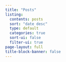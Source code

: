 ```yaml
---
title: "Posts"
listing:
  contents: posts
  sort: "date desc"
  type: default
  categories: true
  sort-ui: false
  filter-ui: true
page-layout: full
title-block-banner: false
---
```


<link rel="apple-touch-icon" sizes="180x180" href="/apple-touch-icon.png">
<link rel="icon" type="image/png" sizes="32x32" href="/favicon-32x32.png">
<link rel="icon" type="image/png" sizes="16x16" href="/favicon-16x16.png">
<link rel="manifest" href="/site.webmanifest">
<link rel="mask-icon" href="/safari-pinned-tab.svg" color="#5bbad5">
<meta name="msapplication-TileColor" content="#da532c">
<meta name="theme-color" content="#ffffff">

<!-- # Series

##### [series](projects\series.html)
This series contains a great deal of tips, tricks and packages 
that you can use to level up your ggplot game.


# All Posts -->